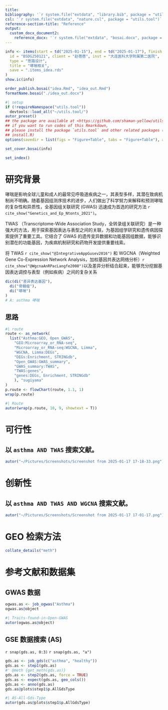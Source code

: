 ```yaml
---
title: 
bibliography: '`r system.file("extdata", "library.bib", package = "utils.tool")`'
csl: '`r system.file("extdata", "nature.csl", package = "utils.tool")`'
reference-section-title: "Reference"
output:
  custom_docx_document2:
    reference_docx: '`r system.file("extdata", "bosai.docx", package = "utils.tool")`'
---
```



```r
info <- items(start = td("2025-01-15"), end = td("2025-01-17"), finish = td("2025-01-17"),
  id = "BSDG250121", client = "赵蓓蓓", inst = "大连医科大学附属第二医院",
  type = "思路设计",
  title = "哮喘相关",
  save = ".items_idea.rds"
)
show.ic(info)

order_publish.bosai("idea.Rmd", "idea_out.Rmd")
formatName.bosai("./idea_out.docx")
```

```r
#| setup
if (!requireNamespace("utils.tool"))
  devtools::load_all("~/utils.tool/")
autor_preset()
## the package are available at <https://github.com/shaman-yellow/utils.tool>
## if you want to run codes of this Rmarkdown,
## please install the package `utils.tool` and other related packages (run
## install.R)
options(savedir = list(figs = "Figure+Table", tabs = "Figure+Table"), autor_asis = F)
```

```r
set_cover.bosai(info)
```

```r
set_index()
```

# 研究背景 {#abstract}

哮喘是影响全球儿童和成人的最常见呼吸道疾病之一，其表型多样，其潜在致病机制尚不明确。随着基因组测序技术的进步，人们做出了科学努力来解释和预测哮喘的复杂性和异质性，全基因组关联研究 (GWAS) 迅速成为首选的研究方法 `r cite_show("Genetics_and_Ep_Ntonts_2021")`。

TWAS （Transcriptome-Wide Association Study，全转录组关联研究）是一种强大的方法，用于探索基因表达与表型之间的关联，为基因组学研究和遗传病因探索提供了重要工具。它结合了 GWAS 的遗传变异数据和功能基因组数据，能够识别潜在的功能基因，为疾病机制研究和药物开发提供重要线索。

将 TWAS `r cite_show("@IntegrativeAppGusev2016")` 和 WGCNA（Weighted Gene Co-Expression Network Analysis，加权基因共表达网络分析）`r cite_show("@WgcnaAnRPacLangfe2008")`以及差异分析结合起来，能够充分挖掘基因表达调控与表型（例如疾病）之间的复杂关系



```r
dic(di("差异表达基因"),
  di("骨髓瘤"),
  di("哮喘")
)
# A: asthma 哮喘

```

## 思路 {#introduction}

```r
#| route
route <- as_network(
  list("Asthma:GEO, Open_GWAS",
    "GEO:Microarray_or_RNA-seq",
    "Microarray_or_RNA-seq:WGCNA, Limma",
    "WGCNA, Limma:DEGs",
    "DEGs:Enrichment, STRINGdb",
    "Open_GWAS:GWAS_summary",
    "GWAS_summary:TWAS",
    "TWAS:genes",
    "genes:DEGs, Enrichment, STRINGdb"
    ), "sugiyama"
)
p.route <- flowChart(route, 1.1, 1)
wrap(p.route)
```

```r
#| Route
autor(wrap(p.route, 10, 9, showtext = T))
```


# 可行性 {#methods}

## 以 `asthma AND TWAS` 搜索文献。

```r
autor("~/Pictures/Screenshots/Screenshot from 2025-01-17 17-18-33.png")
```

# 创新性 {#results}

## 以 `asthma AND TWAS AND WGCNA` 搜索文献。

```r
autor("~/Pictures/Screenshots/Screenshot from 2025-01-17 17-01-17.png")
```

# GEO 检索方法

```r
collate_details("meth")
```

# 参考文献和数据集 {#workflow}

## GWAS 数据

```r
ogwas.as <- job_ogwas("Asthma")
ogwas.as@object
```

```r
#| Traits-found-in-Open-GWAS
autor(ogwas.as@object)
```

## GSE 数据搜索 (AS)

`r snap(gds.as, 0:3)`
`r snap(gds.as, "a")`

```r
gds.as <- job_gds(c("asthma", "healthy"))
gds.as <- step1(gds.as)
#' @meth {get_meth(gds.as)}
gds.as <- step2(gds.as, force = TRUE)
gds.as <- expect(gds.as, geo_cols())
gds.as <- anno(gds.as)
gds.as@plots$step1$p.AllGdsType
```



```r
#| AS-All-Gds-Type
autor(gds.as@plots$step1$p.AllGdsType)
```

